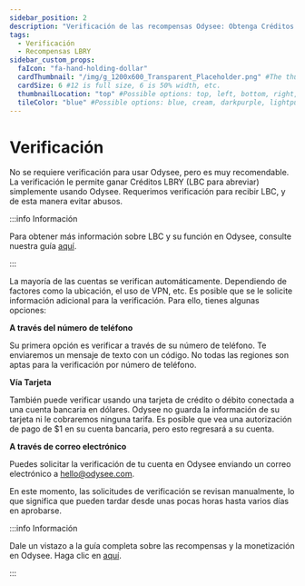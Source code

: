 ---
sidebar_position: 2
description: "Verificación de las recompensas Odysee: Obtenga Créditos LBRY (LBC)"
tags:
  - Verificación
  - Recompensas LBRY
sidebar_custom_props:
  faIcon: "fa-hand-holding-dollar"
  cardThumbnail: "/img/g_1200x600_Transparent_Placeholder.png" #The thumbnail on the category card.
  cardSize: 6 #12 is full size, 6 is 50% width, etc.
  thumbnailLocation: "top" #Possible options: top, left, bottom, right, none
  tileColor: "blue" #Possible options: blue, cream, darkpurple, lightpurple, mauve, orange, pink, none
---

# Verificación

No se requiere verificación para usar Odysee, pero es muy recomendable. La verificación le permite ganar Créditos LBRY (LBC para abreviar) simplemente usando Odysee. Requerimos verificación para recibir LBC, y de esta manera evitar abusos.

:::info Información

Para obtener más información sobre LBC y su función en Odysee, consulte nuestra guía [aquí](/es/category-blockchain/).

:::

La mayoría de las cuentas se verifican automáticamente. Dependiendo de factores como la ubicación, el uso de VPN, etc. Es posible que se le solicite información adicional para la verificación. Para ello, tienes algunas opciones:

**A través del número de teléfono**

Su primera opción es verificar a través de su número de teléfono. Te enviaremos un mensaje de texto con un código. No todas las regiones son aptas para la verificación por número de teléfono.

**Vía Tarjeta** 

También puede verificar usando una tarjeta de crédito o débito conectada a una cuenta bancaria en dólares. Odysee no guarda la información de su tarjeta ni le cobraremos ninguna tarifa. Es posible que vea una autorización de pago de $1 en su cuenta bancaria, pero esto regresará a su cuenta.

**A través de correo electrónico**

Puedes solicitar la verificación de tu cuenta en Odysee enviando un correo electrónico a hello@odysee.com.

En este momento, las solicitudes de verificación se revisan manualmente, lo que significa que pueden tardar desde unas pocas horas hasta varios días en aprobarse.

:::info Información

Dale un vistazo a la guía completa sobre las recompensas y la monetización en Odysee. Haga clic en [aquí](/es/category-monetization/).

:::